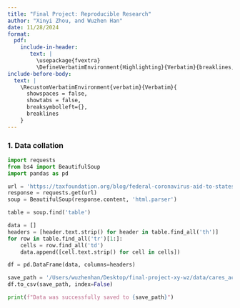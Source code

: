 ```yaml
---
title: "Final Project: Reproducible Research"
author: "Xinyi Zhou, and Wuzhen Han"
date: 11/28/2024
format: 
  pdf:
    include-in-header: 
       text: |
         \usepackage{fvextra}
         \DefineVerbatimEnvironment{Highlighting}{Verbatim}{breaklines,commandchars=\\\{\}}
include-before-body:
  text: |
    \RecustomVerbatimEnvironment{verbatim}{Verbatim}{
      showspaces = false,
      showtabs = false,
      breaksymbolleft={},
      breaklines
    }
---
```


### 1. Data collation

```python
import requests
from bs4 import BeautifulSoup
import pandas as pd

url = 'https://taxfoundation.org/blog/federal-coronavirus-aid-to-states-under-cares-act/'
response = requests.get(url)
soup = BeautifulSoup(response.content, 'html.parser')

table = soup.find('table')

data = []
headers = [header.text.strip() for header in table.find_all('th')]
for row in table.find_all('tr')[1:]:
    cells = row.find_all('td')
    data.append([cell.text.strip() for cell in cells])

df = pd.DataFrame(data, columns=headers)

save_path = '/Users/wuzhenhan/Desktop/final-project-xy-wz/data/cares_act_funding.csv'
df.to_csv(save_path, index=False)

print(f"Data was successfully saved to {save_path}")

```